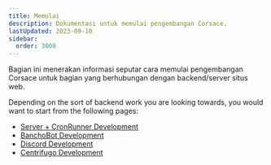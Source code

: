 ```yaml
---
title: Memulai
description: Dokumentasi untuk memulai pengembangan Corsace.
lastUpdated: 2023-09-10
sidebar:
  order: 3000
---
```


Bagian ini menerakan informasi seputar cara memulai pengembangan Corsace untuk bagian yang berhubungan dengan backend/server situs web.

Depending on the sort of backend work you are looking towards, you would want to start from the following pages:

- [Server + CronRunner Development](server-running-environment)
- [BanchoBot Development](bancho-running-environment)
- [Discord Development](discord-running-environment)
- [Centrifugo Development](centrifugo-running-environment)
